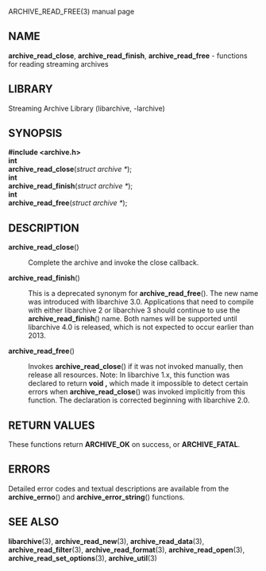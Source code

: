 ARCHIVE_READ_FREE(3) manual page 
== NAME == 
'''archive_read_close''', 
'''archive_read_finish''', 
'''archive_read_free''' 
- functions for reading streaming archives 
== LIBRARY == 
Streaming Archive Library (libarchive, -larchive) 
== SYNOPSIS == 
'''<nowiki>#include <archive.h></nowiki>''' 
<br> 
'''int''' 
<br> 
'''archive_read_close'''(''struct archive *''); 
<br> 
'''int''' 
<br> 
'''archive_read_finish'''(''struct archive *''); 
<br> 
'''int''' 
<br> 
'''archive_read_free'''(''struct archive *''); 
== DESCRIPTION == 
<dl> 
<dt>'''archive_read_close'''()</dt><dd> 
Complete the archive and invoke the close callback. 
</dd><dt>'''archive_read_finish'''()</dt><dd> 
This is a deprecated synonym for 
'''archive_read_free'''(). 
The new name was introduced with libarchive 3.0. 
Applications that need to compile with either libarchive 2 
or libarchive 3 should continue to use the 
'''archive_read_finish'''() 
name. 
Both names will be supported until libarchive 4.0 is 
released, which is not expected to occur earlier 
than 2013. 
</dd><dt>'''archive_read_free'''()</dt><dd> 
Invokes 
'''archive_read_close'''() 
if it was not invoked manually, then release all resources. 
Note: In libarchive 1.x, this function was declared to return 
'''void ,''' 
which made it impossible to detect certain errors when 
'''archive_read_close'''() 
was invoked implicitly from this function. 
The declaration is corrected beginning with libarchive 2.0. 
</dd></dl> 
== RETURN VALUES == 
These functions return 
'''ARCHIVE_OK''' 
on success, or 
'''ARCHIVE_FATAL'''. 
== ERRORS == 
Detailed error codes and textual descriptions are available from the 
'''archive_errno'''() 
and 
'''archive_error_string'''() 
functions. 
== SEE ALSO == 
'''libarchive'''(3), 
'''archive_read_new'''(3), 
'''archive_read_data'''(3), 
'''archive_read_filter'''(3), 
'''archive_read_format'''(3), 
'''archive_read_open'''(3), 
'''archive_read_set_options'''(3), 
'''archive_util'''(3) 
